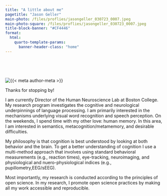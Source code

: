 ```yaml
---
title: "A little about me"
pagetitle: "Jason Geller"
main-photo: /files/proflies/jasongeller_030723_0007.jpeg
main-photo-square: /files/proflies/jasongeller_030723_0007.jpeg
title-block-banner: "#CF4446"
format:
  html:
    quarto-template-params:
      banner-header-class: "home"
---
```


::: grid
::: {.g-col-12 .g-col-sm-4}
<br>

<br>

```{=html}
<div class="grid" style="--bs-columns: 5; row-gap: 0;">
  <div class="g-col-1 g-col-sm-0"></div>
  <div class="g-col-3 g-col-sm-5">
    <picture>
      <source media="(max-width: 576px)" srcset="{{< meta main-photo-square >}}">
      <source media="(min-width: 576px)" srcset="{{< meta main-photo >}}">
      <img class="img-fluid" src="{{< meta main-photo >}}" alt="{{< meta author-meta >}}">
    </picture>
  </div>
  <div class="g-col-1 g-col-sm-0"></div>
</div>
```
:::

::: {.g-col-12 .g-col-sm-8}
Thanks for stopping by!

I am currently Director of the Human Neuroscience Lab at Boston College. My research program investigates the cognitive and neurological underpinnings of language processing. I am primarily interested in the mechanisms underlying visual word recognition and speech perception. On the weekends, I spend time with my other love: human memory. In this area, I am interested in semantics, metacognition/metamemory, and desirable difficulties.

My philosophy is that cognition is best understood by looking at both behavior and the brain. To get a better understanding of cognition I use a multi-method approach that involves using standard behavioral measurements (e.g., reaction times), eye-tracking, neuroimaging, and physiological and nuero-physiological indices (e.g., pupillometry,EEG/sEEG).

Most importantly, my research is conducted according to the principles of open science. In my research, I promote open science practices by making all my work accessible and reproducible.
:::
:::

